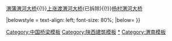 {{Navbox
|name = 渭南渭河大桥
|title = '''[[渭南]][[渭河]]大桥'''
|above = 
|state = {{{state<includeonly>|autocollapse</includeonly>}}}

|group1 = '''铁路桥梁'''
|list1 = [[渭南渭河特大桥]] 
|group2 = '''高速公路桥梁'''
|list2 = [[渭蒲高速渭河特大桥]]
|group3 = '''国道桥梁'''
|list3 = [[沙王渭河大桥]]
|group4 = '''省道桥梁'''
|list4 = [[渭富渭河大桥]]{{!}}[[渭蒲渭河大桥]]{{!}}[[上涨渡渭河大桥]](已拆除){{!}}[[杨村渭河大桥]]

|belowstyle = text-align: left; font-size: 80%;
|below= 
}}
<noinclude>
[[Category:中国桥梁模板]]
[[Category:陕西建筑模板]]
[[Category:渭南桥梁|*]]
[[Category:渭南模板]]
</noinclude>